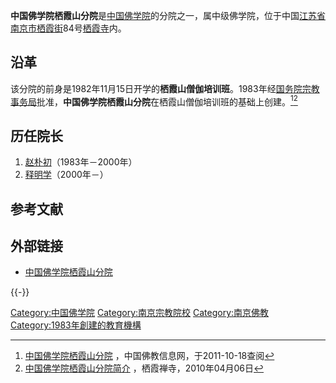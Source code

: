 {{Infobox University
|Name=中国佛学院栖霞山分院
|EnglishName=
|SealImage=
|SealInfo＝
|Motto=
|Established=1982年（栖霞山僧伽培训班）<br />1983年（[[中国佛学院|中国佛学院]]栖霞山分院）
|Type=公立，宗教院校
|President=
|President_title_1 ＝
|President_1 =
|Location={{PRC}}[[江苏省|江苏省]][[南京市|南京市]][[栖霞街|栖霞街]]84号[[栖霞寺|栖霞寺]]
|Campus =
|AreaTotal =	
|Nickname =	
|Celebration = 	
|Mascot =	
|Telephone =
|Website=[http://www.njqixiasi.com/?thread-44-1.html 官网]
}}

'''中国佛学院栖霞山分院'''是[[中国佛学院|中国佛学院]]的分院之一，属中级佛学院，位于中国[[江苏省|江苏省]][[南京市|南京市]][[栖霞街|栖霞街]]84号[[栖霞寺|栖霞寺]]内。

==沿革==
该分院的前身是1982年11月15日开学的'''栖霞山僧伽培训班'''。1983年经[[国务院宗教事务局|国务院宗教事务局]]批准，'''中国佛学院栖霞山分院'''在栖霞山僧伽培训班的基础上创建。<ref>[http://www.buddhism.com.cn/ddfj/foxueyuan/xxsfxy.htm 中国佛学院栖霞山分院] {{Wayback|url=http://www.buddhism.com.cn/ddfj/foxueyuan/xxsfxy.htm |date=20120320011235 }}，中国佛教信息网，于2011-10-18查阅</ref><ref>[http://www.njqixiasi.com/?thread-44-1.html 中国佛学院栖霞山分院简介] {{Wayback|url=http://www.njqixiasi.com/?thread-44-1.html |date=20190513101352 }}，栖霞禅寺，2010年04月06日</ref>

== 历任院长 ==
# [[赵朴初|赵朴初]]（1983年－2000年）
# [[释明学|释明学]]（2000年－）

== 参考文献 ==
{{Reflist|2}}

== 外部链接 ==
* [http://www.njqixiasi.com/?thread-44-1.html 中国佛学院栖霞山分院]{{Wayback|url=http://www.njqixiasi.com/?thread-44-1.html |date=20190513101352 }}

{{-}}
{{中国内地宗教院校|nocat}}

[[Category:中国佛学院|Category:中国佛学院]]
[[Category:南京宗教院校|Category:南京宗教院校]]
[[Category:南京佛教|Category:南京佛教]]
[[Category:1983年創建的教育機構|Category:1983年創建的教育機構]]

{{Buddhism-stub}}